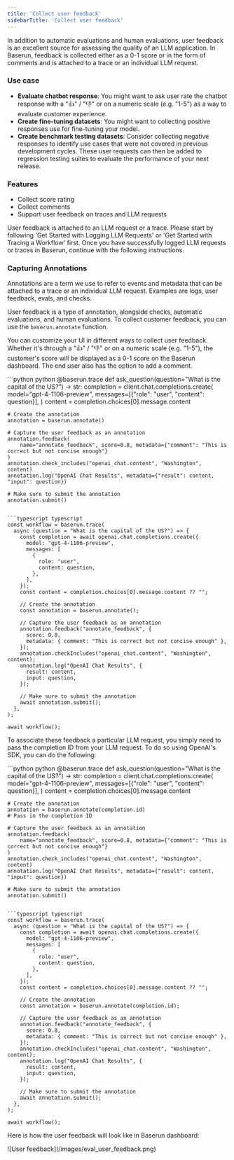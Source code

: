 ```yaml
---
title: 'Collect user feedback'
sidebarTitle: 'Collect user feedback'
---
```


In addition to automatic evaluations and human evaluations, user feedback is an excellent source for assessing the quality of an LLM application. In Baserun, feedback is collected either as a 0-1 score or in the form of comments and is attached to a trace or an individual LLM request.

### Use case

- **Evaluate chatbot response**: You might want to ask user rate the chatbot response with a "👍" / "👎" or on a numeric scale (e.g. "1-5") as a way to evaluate customer experience.
- **Create fine-tuning datasets**: You might want to collecting positive responses use for fine-tuning your model.
- **Create benchmark testing datasets**: Consider collecting negative responses to identify use cases that were not covered in previous development cycles. These user requests can then be added to regression testing suites to evaluate the performance of your next release.

### Features

- Collect score rating
- Collect comments
- Support user feedback on traces and LLM requests

User feedback is attached to an LLM request or a trace. Please start by following 'Get Started with Logging LLM Requests' or 'Get Started with Tracing a Workflow' first. Once you have successfully logged LLM requests or traces in Baserun, continue with the following instructions.

### Capturing Annotations

Annotations are a term we use to refer to events and metadata that can be attached to a trace or an individual LLM request. Examples are logs, user feedback, evals, and checks.

User feedback is a type of annotation, alongside checks, automatic evaluations, and human evaluations. To collect customer feedback, you can use the `baserun.annotate` function.

You can customize your UI in different ways to collect user feedback. Whether it's through a "👍" / "👎" or on a numeric scale (e.g. "1-5"), the customer's score will be displayed as a 0-1 score on the Baserun dashboard. The end user also has the option to add a comment.

<CodeGroup>
```python python
@baserun.trace
def ask_question(question="What is the capital of the US?") -> str:
    completion = client.chat.completions.create(
        model="gpt-4-1106-preview",
        messages=[{"role": "user", "content": question}],
    )
    content = completion.choices[0].message.content

    # Create the annotation
    annotation = baserun.annotate()

    # Capture the user feedback as an annotation
    annotation.feedback(
        name="annotate_feedback", score=0.8, metadata={"comment": "This is correct but not concise enough"}
    )
    annotation.check_includes("openai_chat.content", "Washington", content)
    annotation.log("OpenAI Chat Results", metadata={"result": content, "input": question})

    # Make sure to submit the annotation
    annotation.submit()
```

```typescript typescript
const workflow = baserun.trace(
  async (question = "What is the capital of the US?") => {
    const completion = await openai.chat.completions.create({
      model: "gpt-4-1106-preview",
      messages: [
        {
          role: "user",
          content: question,
        },
      ],
    });
    const content = completion.choices[0].message.content ?? "";

    // Create the annotation
    const annotation = baserun.annotate();

    // Capture the user feedback as an annotation
    annotation.feedback("annotate_feedback", {
      score: 0.8,
      metadata: { comment: "This is correct but not concise enough" },
    });
    annotation.checkIncludes("openai_chat.content", "Washington", content);
    annotation.log("OpenAI Chat Results", {
      result: content,
      input: question,
    });

    // Make sure to submit the annotation
    await annotation.submit();
  },
);

await workflow();
```
</CodeGroup>

To associate these feedback a particular LLM request, you simply need to pass the completion ID from your LLM request. To do so using OpenAI's SDK, you can do the following:

<CodeGroup>
```python python
@baserun.trace
def ask_question(question="What is the capital of the US?") -> str:
    completion = client.chat.completions.create(
        model="gpt-4-1106-preview",
        messages=[{"role": "user", "content": question}],
    )
    content = completion.choices[0].message.content

    # Create the annotation
    annotation = baserun.annotate(completion.id)
    # Pass in the completion ID

    # Capture the user feedback as an annotation
    annotation.feedback(
        name="annotate_feedback", score=0.8, metadata={"comment": "This is correct but not concise enough"}
    )
    annotation.check_includes("openai_chat.content", "Washington", content)
    annotation.log("OpenAI Chat Results", metadata={"result": content, "input": question})

    # Make sure to submit the annotation
    annotation.submit()
```

```typescript typescript
const workflow = baserun.trace(
  async (question = "What is the capital of the US?") => {
    const completion = await openai.chat.completions.create({
      model: "gpt-4-1106-preview",
      messages: [
        {
          role: "user",
          content: question,
        },
      ],
    });
    const content = completion.choices[0].message.content ?? "";

    // Create the annotation
    const annotation = baserun.annotate(completion.id);

    // Capture the user feedback as an annotation
    annotation.feedback("annotate_feedback", {
      score: 0.8,
      metadata: { comment: "This is correct but not concise enough" },
    });
    annotation.checkIncludes("openai_chat.content", "Washington", content);
    annotation.log("OpenAI Chat Results", {
      result: content,
      input: question,
    });

    // Make sure to submit the annotation
    await annotation.submit();
  },
);

await workflow();
```
</CodeGroup>

Here is how the user feedback will look like in Baserun dashboard:
<Frame>
![User feedback](/images/eval_user_feedback.png)
</Frame>